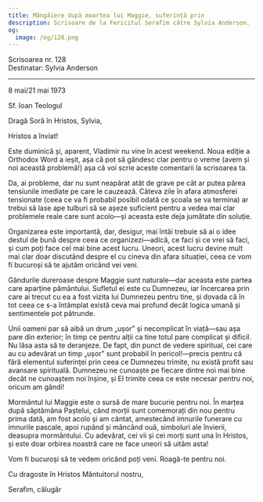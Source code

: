 ```yaml
---
title: Mângâiere după moartea lui Maggie, suferință prin
description: Scrisoare de la Fericitul Serafim către Sylvia Anderson.
og:
  image: /og/128.png
---
```


<div style={{textAlign:'right', fontFamily:'monospace'}}>Scrisoarea nr. 128</div>
<div style={{textAlign:'left', fontFamily:'monospace'}}>Destinatar: Sylvia Anderson</div>

---

8 mai/21 mai 1973

Sf. Ioan Teologul

Dragă Soră în Hristos, Sylvia,

Hristos a înviat!

Este duminică și, aparent, Vladimir nu vine în acest weekend. Noua ediție a Orthodox Word a ieșit, așa că pot să gândesc clar pentru o vreme (avem și noi această problemă!) așa că voi scrie aceste comentarii la scrisoarea ta.

Da, ai probleme, dar nu sunt neapărat atât de grave pe cât ar putea părea tensiunile imediate pe care le cauzează. Câteva zile în afara atmosferei tensionate (ceea ce va fi probabil posibil odată ce școala se va termina) ar trebui să lase ape tulburi să se așeze suficient pentru a vedea mai clar problemele reale care sunt acolo—și aceasta este deja jumătate din soluție.

Organizarea este importantă, dar, desigur, mai întâi trebuie să ai o idee destul de bună despre ceea ce organizezi—adică, ce faci și ce vrei să faci, și cum poți face cel mai bine acest lucru. Uneori, acest lucru devine mult mai clar doar discutând despre el cu cineva din afara situației, ceea ce vom fi bucuroși să te ajutăm oricând vei veni.

Gândurile dureroase despre Maggie sunt naturale—dar aceasta este partea care aparține pământului. Sufletul ei este cu Dumnezeu, iar încercarea prin care ai trecut cu ea a fost vizita lui Dumnezeu pentru tine, și dovada că în tot ceea ce s-a întâmplat există ceva mai profund decât logica umană și sentimentele pot pătrunde.

Unii oameni par să aibă un drum „ușor” și necomplicat în viață—sau așa pare din exterior; în timp ce pentru alții ca tine totul pare complicat și dificil. Nu lăsa asta să te deranjeze. De fapt, din punct de vedere spiritual, cei care au cu adevărat un timp „ușor” sunt probabil în pericol!—precis pentru că fără elementul suferinței prin ceea ce Dumnezeu trimite, nu există profit sau avansare spirituală. Dumnezeu ne cunoaște pe fiecare dintre noi mai bine decât ne cunoaștem noi înșine, și El trimite ceea ce este necesar pentru noi, oricum am gândi!

Mormântul lui Maggie este o sursă de mare bucurie pentru noi. În marțea după săptămâna Paștelui, când morții sunt comemorați din nou pentru prima dată, am fost acolo și am cântat, amestecând imnurile funerare cu imnurile pascale, apoi rupând și mâncând ouă, simboluri ale învierii, deasupra mormântului. Cu adevărat, cei vii și cei morți sunt una în Hristos, și este doar orbirea noastră care ne face uneori să uităm asta!

Vom fi bucuroși să te vedem oricând poți veni. Roagă-te pentru noi.

Cu dragoste în Hristos Mântuitorul nostru,

Serafim, călugăr
